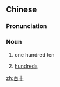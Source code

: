 ==Chinese==
{{zh-forms}}

===Pronunciation===
{{zh-pron
|m=bǎishí
|cat=n
}}

===Noun===
{{zh-noun}}

# one hundred ten
# {{lb|zh|literary|sort=白01}} [[hundred]]s

[[zh:百十]]